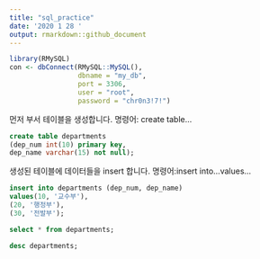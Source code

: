 ```yaml
---
title: "sql_practice"
date: '2020 1 28 '
output: rmarkdown::github_document
---
```


```r
library(RMySQL)
con <- dbConnect(RMySQL::MySQL(), 
                 dbname = "my_db", 
                 port = 3306,
                 user = "root",
                 password = "chr0n3!7!")

```

먼저 부서 테이블을 생성합니다. 명령어: create table...

```sql
create table departments
(dep_num int(10) primary key,
dep_name varchar(15) not null);
```

생성된 테이블에 데이터들을 insert 합니다. 명령어:insert into...values...

```sql
insert into departments (dep_num, dep_name)
values(10, '교수부'),
(20, '행정부'),
(30, '전발부');
```

```sql
select * from departments;
```

```sql
desc departments;
```

